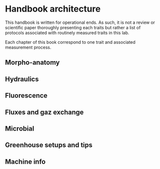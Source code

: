 # Handbook architecture

This handbook is written for operational ends. As such, it is not a review or scientific paper thoroughly presenting each traits but rather a list of protocols associated with routinely measured traits in this lab.

Each chapter of this book correspond to one trait and associated measurement process.


## Morpho-anatomy

## Hydraulics

## Fluorescence
 
## Fluxes and gaz exchange
 
## Microbial

## Greenhouse setups and tips

## Machine info
